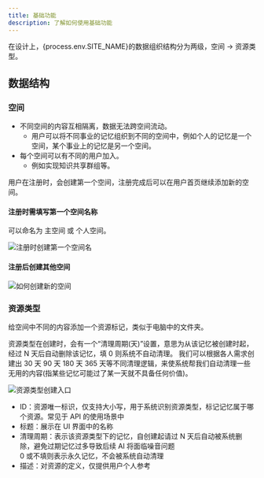 ```yaml
---
title: 基础功能
description: 了解如何使用基础功能
---
```


在设计上，{process.env.SITE_NAME}的数据组织结构分为两级，空间 -> 资源类型。

## 数据结构

### 空间

- 不同空间的内容互相隔离，数据无法跨空间流动。
  - 用户可以将不同事业的记忆组织到不同的空间中，例如个人的记忆是一个空间，某个事业上的记忆是另一个空间。
- 每个空间可以有不同的用户加入。
  - 例如实现知识共享群组等。

用户在注册时，会创建第一个空间，注册完成后可以在用户首页继续添加新的空间。

#### 注册时需填写第一个空间名称

可以命名为 主空间 或 个人空间。

![注册时创建第一个空间名](/注册时创建第一个空间名.png)

#### 注册后创建其他空间

![如何创建新的空间](/如何创建新的空间.png)

### 资源类型

给空间中不同的内容添加一个资源标记，类似于电脑中的文件夹。

资源类型在创建时，会有一个“清理周期(天)”设置，意思为从该记忆被创建时起，经过 N 天后自动删除该记忆，填 0 则系统不自动清理。
我们可以根据各人需求创建出 30 天 90 天 180 天 365 天等不同清理逻辑，来使系统帮我们自动清理一些无用的内容(指某些记忆可能过了某一天就不具备任何价值)。

![资源类型创建入口](/资源类型创建入口.png)

- ID：资源唯一标识，仅支持大小写，用于系统识别资源类型，标记记忆属于哪个资源。常见于 API 的使用场景中
- 标题：展示在 UI 界面中的名称
- 清理周期：表示该资源类型下的记忆，自创建起请过 N 天后自动被系统删除，避免过期记忆过多导致后续 AI 将面临噪音问题  
  0 或不填则表示永久记忆，不会被系统自动清理
- 描述：对资源的定义，仅提供用户个人参考
